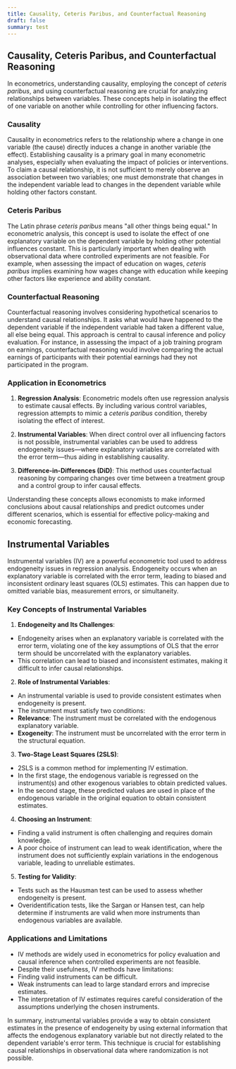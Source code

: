 ```yaml
---
title: Causality, Ceteris Paribus, and Counterfactual Reasoning
draft: false
summary: test
---
```



<TOCInline toc={props.toc} asDisclosure />

## Causality, Ceteris Paribus, and Counterfactual Reasoning

In econometrics, understanding causality, employing the concept of _ceteris paribus_, and using counterfactual reasoning are crucial for analyzing relationships between variables. These concepts help in isolating the effect of one variable on another while controlling for other influencing factors.

### **Causality**

Causality in econometrics refers to the relationship where a change in one variable (the cause) directly induces a change in another variable (the effect). Establishing causality is a primary goal in many econometric analyses, especially when evaluating the impact of policies or interventions. To claim a causal relationship, it is not sufficient to merely observe an association between two variables; one must demonstrate that changes in the independent variable lead to changes in the dependent variable while holding other factors constant.

### **Ceteris Paribus**

The Latin phrase _ceteris paribus_ means "all other things being equal." In econometric analysis, this concept is used to isolate the effect of one explanatory variable on the dependent variable by holding other potential influences constant. This is particularly important when dealing with observational data where controlled experiments are not feasible. For example, when assessing the impact of education on wages, _ceteris paribus_ implies examining how wages change with education while keeping other factors like experience and ability constant.

### **Counterfactual Reasoning**

Counterfactual reasoning involves considering hypothetical scenarios to understand causal relationships. It asks what would have happened to the dependent variable if the independent variable had taken a different value, all else being equal. This approach is central to causal inference and policy evaluation. For instance, in assessing the impact of a job training program on earnings, counterfactual reasoning would involve comparing the actual earnings of participants with their potential earnings had they not participated in the program.

### **Application in Econometrics**

1. **Regression Analysis**: Econometric models often use regression analysis to estimate causal effects. By including various control variables, regression attempts to mimic a _ceteris paribus_ condition, thereby isolating the effect of interest.

2. **Instrumental Variables**: When direct control over all influencing factors is not possible, instrumental variables can be used to address endogeneity issues—where explanatory variables are correlated with the error term—thus aiding in establishing causality.

3. **Difference-in-Differences (DiD)**: This method uses counterfactual reasoning by comparing changes over time between a treatment group and a control group to infer causal effects.

Understanding these concepts allows economists to make informed conclusions about causal relationships and predict outcomes under different scenarios, which is essential for effective policy-making and economic forecasting.

## Instrumental Variables

Instrumental variables (IV) are a powerful econometric tool used to address endogeneity issues in regression analysis. Endogeneity occurs when an explanatory variable is correlated with the error term, leading to biased and inconsistent ordinary least squares (OLS) estimates. This can happen due to omitted variable bias, measurement errors, or simultaneity.

### **Key Concepts of Instrumental Variables**

1. **Endogeneity and Its Challenges**:

- Endogeneity arises when an explanatory variable is correlated with the error term, violating one of the key assumptions of OLS that the error term should be uncorrelated with the explanatory variables.
- This correlation can lead to biased and inconsistent estimates, making it difficult to infer causal relationships.

2. **Role of Instrumental Variables**:

- An instrumental variable is used to provide consistent estimates when endogeneity is present.
- The instrument must satisfy two conditions:
- **Relevance**: The instrument must be correlated with the endogenous explanatory variable.
- **Exogeneity**: The instrument must be uncorrelated with the error term in the structural equation.

3. **Two-Stage Least Squares (2SLS)**:

- 2SLS is a common method for implementing IV estimation.
- In the first stage, the endogenous variable is regressed on the instrument(s) and other exogenous variables to obtain predicted values.
- In the second stage, these predicted values are used in place of the endogenous variable in the original equation to obtain consistent estimates.

4. **Choosing an Instrument**:

- Finding a valid instrument is often challenging and requires domain knowledge.
- A poor choice of instrument can lead to weak identification, where the instrument does not sufficiently explain variations in the endogenous variable, leading to unreliable estimates.

5. **Testing for Validity**:

- Tests such as the Hausman test can be used to assess whether endogeneity is present.
- Overidentification tests, like the Sargan or Hansen test, can help determine if instruments are valid when more instruments than endogenous variables are available.

### **Applications and Limitations**

- IV methods are widely used in econometrics for policy evaluation and causal inference when controlled experiments are not feasible.
- Despite their usefulness, IV methods have limitations:
- Finding valid instruments can be difficult.
- Weak instruments can lead to large standard errors and imprecise estimates.
- The interpretation of IV estimates requires careful consideration of the assumptions underlying the chosen instruments.

In summary, instrumental variables provide a way to obtain consistent estimates in the presence of endogeneity by using external information that affects the endogenous explanatory variable but not directly related to the dependent variable's error term. This technique is crucial for establishing causal relationships in observational data where randomization is not possible.
